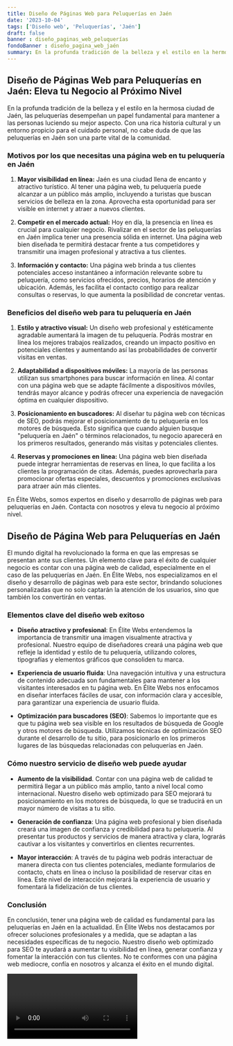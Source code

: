 ```yaml
---
title: Diseño de Páginas Web para Peluquerías en Jaén
date: '2023-10-04'
tags: ['Diseño web', 'Peluquerías', 'Jaén']
draft: false
banner : diseño_paginas_web_peluquerías
fondoBanner : diseño_pagina_web_jaén
summary: En la profunda tradición de la belleza y el estilo en la hermosa ciudad de Jaén, las peluquerías desempeñan un papel fundamental para mantener a las personas luciendo su mejor aspecto. Con una rica historia cultural y un entorno propicio para el cuidado personal, no cabe duda de que las peluquerías en Jaén son una parte vital de la comunidad.
---
```


## **Diseño de Páginas Web para Peluquerías en Jaén: Eleva tu Negocio al Próximo Nivel**

En la profunda tradición de la belleza y el estilo en la hermosa ciudad de Jaén, las peluquerías desempeñan un papel fundamental para mantener a las personas luciendo su mejor aspecto. Con una rica historia cultural y un entorno propicio para el cuidado personal, no cabe duda de que las peluquerías en Jaén son una parte vital de la comunidad.

### **Motivos por los que necesitas una página web en tu peluquería en Jaén**

1. **Mayor visibilidad en línea:** Jaén es una ciudad llena de encanto y atractivo turístico. Al tener una página web, tu peluquería puede alcanzar a un público más amplio, incluyendo a turistas que buscan servicios de belleza en la zona. Aprovecha esta oportunidad para ser visible en internet y atraer a nuevos clientes.

2. **Competir en el mercado actual:** Hoy en día, la presencia en línea es crucial para cualquier negocio. Rivalizar en el sector de las peluquerías en Jaén implica tener una presencia sólida en internet. Una página web bien diseñada te permitirá destacar frente a tus competidores y transmitir una imagen profesional y atractiva a tus clientes.

3. **Información y contacto:** Una página web brinda a tus clientes potenciales acceso instantáneo a información relevante sobre tu peluquería, como servicios ofrecidos, precios, horarios de atención y ubicación. Además, les facilita el contacto contigo para realizar consultas o reservas, lo que aumenta la posibilidad de concretar ventas.

### **Beneficios del diseño web para tu peluquería en Jaén**

1. **Estilo y atractivo visual:** Un diseño web profesional y estéticamente agradable aumentará la imagen de tu peluquería. Podrás mostrar en línea los mejores trabajos realizados, creando un impacto positivo en potenciales clientes y aumentando así las probabilidades de convertir visitas en ventas.

2. **Adaptabilidad a dispositivos móviles:** La mayoría de las personas utilizan sus smartphones para buscar información en línea. Al contar con una página web que se adapte fácilmente a dispositivos móviles, tendrás mayor alcance y podrás ofrecer una experiencia de navegación óptima en cualquier dispositivo.

3. **Posicionamiento en buscadores:** Al diseñar tu página web con técnicas de SEO, podrás mejorar el posicionamiento de tu peluquería en los motores de búsqueda. Esto significa que cuando alguien busque "peluquería en Jaén" o términos relacionados, tu negocio aparecerá en los primeros resultados, generando más visitas y potenciales clientes.

4. **Reservas y promociones en línea:** Una página web bien diseñada puede integrar herramientas de reservas en línea, lo que facilita a los clientes la programación de citas. Además, puedes aprovecharla para promocionar ofertas especiales, descuentos y promociones exclusivas para atraer aún más clientes.

En Élite Webs, somos expertos en diseño y desarrollo de páginas web para peluquerías en Jaén. Contacta con nosotros y eleva tu negocio al próximo nivel.

<GifSeo />

<Cta />

## Diseño de Página Web para Peluquerías en Jaén

El mundo digital ha revolucionado la forma en que las empresas se presentan ante sus clientes. Un elemento clave para el éxito de cualquier negocio es contar con una página web de calidad, especialmente en el caso de las peluquerías en Jaén. En Élite Webs, nos especializamos en el diseño y desarrollo de páginas web para este sector, brindando soluciones personalizadas que no solo captarán la atención de los usuarios, sino que también los convertirán en ventas.

### Elementos clave del diseño web exitoso

- **Diseño atractivo y profesional**: En Élite Webs entendemos la importancia de transmitir una imagen visualmente atractiva y profesional. Nuestro equipo de diseñadores creará una página web que refleje la identidad y estilo de tu peluquería, utilizando colores, tipografías y elementos gráficos que consoliden tu marca.

- **Experiencia de usuario fluida**: Una navegación intuitiva y una estructura de contenido adecuada son fundamentales para mantener a los visitantes interesados en tu página web. En Élite Webs nos enfocamos en diseñar interfaces fáciles de usar, con información clara y accesible, para garantizar una experiencia de usuario fluida.

- **Optimización para buscadores (SEO)**: Sabemos lo importante que es que tu página web sea visible en los resultados de búsqueda de Google y otros motores de búsqueda. Utilizamos técnicas de optimización SEO durante el desarrollo de tu sitio, para posicionarlo en los primeros lugares de las búsquedas relacionadas con peluquerías en Jaén.

### Cómo nuestro servicio de diseño web puede ayudar

- **Aumento de la visibilidad**. Contar con una página web de calidad te permitirá llegar a un público más amplio, tanto a nivel local como internacional. Nuestro diseño web optimizado para SEO mejorará tu posicionamiento en los motores de búsqueda, lo que se traducirá en un mayor número de visitas a tu sitio.

- **Generación de confianza**: Una página web profesional y bien diseñada creará una imagen de confianza y credibilidad para tu peluquería. Al presentar tus productos y servicios de manera atractiva y clara, lograrás cautivar a los visitantes y convertirlos en clientes recurrentes.

- **Mayor interacción**: A través de tu página web podrás interactuar de manera directa con tus clientes potenciales, mediante formularios de contacto, chats en línea o incluso la posibilidad de reservar citas en línea. Este nivel de interacción mejorará la experiencia de usuario y fomentará la fidelización de tus clientes.

### Conclusión

En conclusión, tener una página web de calidad es fundamental para las peluquerías en Jaén en la actualidad. En Élite Webs nos destacamos por ofrecer soluciones profesionales y a medida, que se adaptan a las necesidades específicas de tu negocio. Nuestro diseño web optimizado para SEO te ayudará a aumentar tu visibilidad en línea, generar confianza y fomentar la interacción con tus clientes. No te conformes con una página web mediocre, confía en nosotros y alcanza el éxito en el mundo digital.

<Video />

<CtaBot job='Peluquerías' city='Jaén'/>

<Gmaps query='Jaén+españa+maps' />